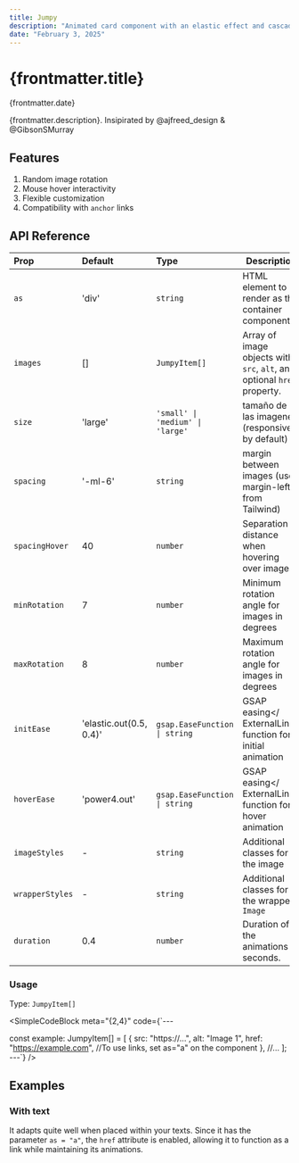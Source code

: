 ```yaml
---
title: Jumpy
description: "Animated card component with an elastic effect and cascading scaling when displayed. Its smooth animation, powered by GSAP, adds dynamism and visual appeal to any design. Ideal for highlighting information with style"
date: "February 3, 2025"
---
```


# {frontmatter.title}

<span>{frontmatter.date}</span>

{frontmatter.description}.
Insipirated by <ExternalLink href="https://x.com/ajfreed_design/status/1863857943177028052">@ajfreed_design</ExternalLink> & <ExternalLink href="https://x.com/GibsonSMurray/status/1811979754087628807">@GibsonSMurray</ExternalLink>

<PreviewComponent name="JumpyMain" />

## Features
1. <span>Random image rotation</span>
3. <span>Mouse hover interactivity</span>
4. <span>Flexible customization</span>
5. <span>Compatibility with `anchor` links</span>

## API Reference

| Prop           | Default                                                   | Type                            | Description                                                  |
|:---------------|:----------------------------------------------------------|:--------------------------------|-------------------------------------------------------------|
| `as`           | 'div'                                                     | `string`                        | HTML element to render as the container component            |
| `images`       | []                            | `JumpyItem[]`                     | Array of image objects with `src`, `alt`, and optional `href` property.                             |
| `size`       | 'large'                                                         | `'small' \| 'medium' \| 'large'`                       | tamaño de las imagenes (responsive by default)      |
| `spacing`          | '-ml-6'                                                   | `string`                        | margin between images (use margin-left from Tailwind)                    |
| `spacingHover`   | 40                                                        | `number`                        | Separation distance when hovering over images               |
| `minRotation`  | 7                                                         | `number`                        | Minimum rotation angle for images in degrees                |
| `maxRotation`  | 8                                                         | `number`                        | Maximum rotation angle for images in degrees                |
| `initEase`     | 'elastic.out(0.5, 0.4)'                                   | `gsap.EaseFunction \| string`   | <ExternalLink href="https://gsap.com/docs/v3/Eases/">GSAP easing</ ExternalLink> function for initial animation                  |
| `hoverEase`    | 'power4.out'                                              | `gsap.EaseFunction \| string`   | <ExternalLink href="https://gsap.com/docs/v3/Eases/">GSAP easing</ ExternalLink> function for hover animation                    |
| `imageStyles`  | -                                                        | `string`                        | Additional classes for the image                            |
| `wrapperStyles`| - | `string`                     | Additional classes for the wrapper `Image`                   |
| `duration`     | 0.4                           | `number`                      | Duration of the animations in seconds.                                                            |

### Usage
Type: `JumpyItem[]`

<SimpleCodeBlock meta="{2,4}" code={`---

const example: JumpyItem[] = [
    {
      src: "https://...",
      alt: "Image 1",
      href: "https://example.com", //To use links, set as="a" on the component
    },
    //...
];
---`} />

## Examples
### With text

It adapts quite well when placed within your texts. Since it has the parameter `as = "a"`, the `href` attribute is enabled, allowing it to function as a link while maintaining its animations.

<PreviewComponent name="JumpyText" />
